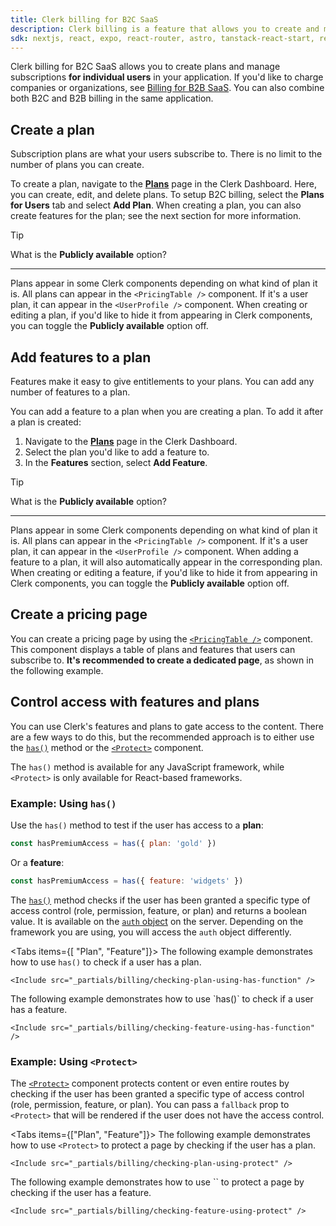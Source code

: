 ```yaml
---
title: Clerk billing for B2C SaaS
description: Clerk billing is a feature that allows you to create and manage plans and features for your application.
sdk: nextjs, react, expo, react-router, astro, tanstack-react-start, remix, nuxt, vue, js-frontend, expressjs, fastify, js-backend
---
```


<Include src="_partials/billing/billing-experimental" />

Clerk billing for B2C SaaS allows you to create plans and manage subscriptions **for individual users** in your application. If you'd like to charge companies or organizations, see [Billing for B2B SaaS](/docs/guides/billing/for-b2b). You can also combine both B2C and B2B billing in the same application.

<Include src="_partials/billing/enable-billing" />

## Create a plan

Subscription plans are what your users subscribe to. There is no limit to the number of plans you can create.

To create a plan, navigate to the [**Plans**](https://dashboard.clerk.com/last-active?path=billing/plans) page in the Clerk Dashboard. Here, you can create, edit, and delete plans. To setup B2C billing, select the **Plans for Users** tab and select **Add Plan**. When creating a plan, you can also create features for the plan; see the next section for more information.

> [!TIP]
> What is the **Publicly available** option?
>
> ---
>
> Plans appear in some Clerk components depending on what kind of plan it is. All plans can appear in the `<PricingTable />` component. If it's a user plan, it can appear in the `<UserProfile />` component. When creating or editing a plan, if you'd like to hide it from appearing in Clerk components, you can toggle the **Publicly available** option off.

## Add features to a plan

Features make it easy to give entitlements to your plans. You can add any number of features to a plan.

You can add a feature to a plan when you are creating a plan. To add it after a plan is created:

1. Navigate to the [**Plans**](https://dashboard.clerk.com/last-active?path=billing/plans) page in the Clerk Dashboard.
1. Select the plan you'd like to add a feature to.
1. In the **Features** section, select **Add Feature**.

> [!TIP]
> What is the **Publicly available** option?
>
> ---
>
> Plans appear in some Clerk components depending on what kind of plan it is. All plans can appear in the `<PricingTable />` component. If it's a user plan, it can appear in the `<UserProfile />` component. When adding a feature to a plan, it will also automatically appear in the corresponding plan. When creating or editing a feature, if you'd like to hide it from appearing in Clerk components, you can toggle the **Publicly available** option off.

## Create a pricing page

You can create a pricing page by using the [`<PricingTable />`](/docs/components/billing/pricing-table) component. This component displays a table of plans and features that users can subscribe to. **It's recommended to create a dedicated page**, as shown in the following example.

<Include src="_partials/billing/create-a-pricing-table" />

## Control access with features and plans

You can use Clerk's features and plans to gate access to the content. There are a few ways to do this, but the recommended approach is to either use the [`has()`](/docs/references/backend/types/auth-object#has) method or the [`<Protect>`](/docs/components/protect) component.

The `has()` method is available for any JavaScript framework, while `<Protect>` is only available for React-based frameworks.

### Example: Using `has()`

Use the `has()` method to test if the user has access to a **plan**:

```jsx
const hasPremiumAccess = has({ plan: 'gold' })
```

Or a **feature**:

```jsx
const hasPremiumAccess = has({ feature: 'widgets' })
```

The [`has()`](/docs/references/backend/types/auth-object#has) method checks if the user has been granted a specific type of access control (role, permission, feature, or plan) and returns a boolean value. It is available on the [`auth` object](/docs/references/backend/types/auth-object) on the server. Depending on the framework you are using, you will access the `auth` object differently.

<Tabs items={[ "Plan", "Feature"]}>
  <Tab>
    The following example demonstrates how to use `has()` to check if a user has a plan.

    <Include src="_partials/billing/checking-plan-using-has-function" />
  </Tab>

  <Tab>
    The following example demonstrates how to use `has()` to check if a user has a feature.

    <Include src="_partials/billing/checking-feature-using-has-function" />
  </Tab>
</Tabs>

### Example: Using `<Protect>`

The [`<Protect>`](/docs/components/protect) component protects content or even entire routes by checking if the user has been granted a specific type of access control (role, permission, feature, or plan). You can pass a `fallback` prop to `<Protect>` that will be rendered if the user does not have the access control.

<Tabs items={["Plan", "Feature"]}>
  <Tab>
    The following example demonstrates how to use `<Protect>` to protect a page by checking if the user has a plan.

    <Include src="_partials/billing/checking-plan-using-protect" />
  </Tab>

  <Tab>
    The following example demonstrates how to use `<Protect>` to protect a page by checking if the user has a feature.

    <Include src="_partials/billing/checking-feature-using-protect" />
  </Tab>
</Tabs>

